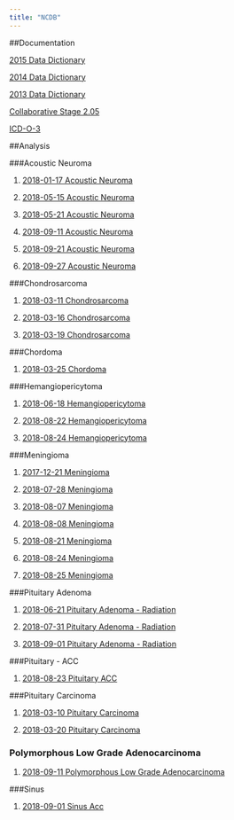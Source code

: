 ---
title: "NCDB"
---




##Documentation

[2015 Data Dictionary](../2015_PUF_Data_Dictionary.pdf)

[2014 Data Dictionary](../2014_PUF_Data_Dictionary.pdf)

[2013 Data Dictionary](../2013_PUF_Data_Dictionary.pdf)

[Collaborative Stage 2.05](https://cancerstaging.org/cstage/schema/Pages/version0205.aspx)

[ICD-O-3](../ICD-O-3.pdf)

##Analysis

###Acoustic Neuroma

1. [2018-01-17 Acoustic Neuroma](../20180127_AN_2015.nb.html)

2. [2018-05-15 Acoustic Neuroma](../20180515_AN_2015_RAF.nb.html)

3. [2018-05-21 Acoustic Neuroma](../20180521_AN_2015_JB.nb.html)

4. [2018-09-11 Acoustic Neuroma](../20180911_AN_2015_RF.nb.html)

5. [2018-09-21 Acoustic Neuroma](../20180921_AN_2015_RF.nb.html)

6. [2018-09-27 Acoustic Neuroma](../20180927_AN_2015_JB.nb.html)


###Chondrosarcoma

1. [2018-03-11 Chondrosarcoma](../20180311_chondrosarcoma_b_2015.nb.html) 

2. [2018-03-16 Chondrosarcoma](../20180316_chondrosarcoma_2015.nb.html)

3. [2018-03-19 Chondrosarcoma](../20180319_chondrosarcoma_2015.nb.html)

###Chordoma

1. [2018-03-25 Chordoma](../20180325_chordoma_2015.nb.html)

###Hemangiopericytoma

1. [2018-06-18 Hemangiopericytoma](../20180618_Hemangiopericytoma.nb.html) 

2. [2018-08-22 Hemangiopericytoma](../20180822_Hemangiopericytoma.nb.html) 

2. [2018-08-24 Hemangiopericytoma](../20180824_Hemangiopericytoma.nb.html) 

###Meningioma

1. [2017-12-21 Meningioma](../20171221_Meningioma_2015.nb.html)

2. [2018-07-28 Meningioma](../20180728_Meningioma_2015.nb.html)

3. [2018-08-07 Meningioma](../20180807_Meningioma_2015.nb.html)

4. [2018-08-08 Meningioma](../20180808_Meningioma_2015.nb.html)

5. [2018-08-21 Meningioma](../20180821_Meningioma_2015.nb.html)

6. [2018-08-24 Meningioma](../20180824_Meningioma_2015.nb.html)

6. [2018-08-25 Meningioma](../20180825_Meningioma_2015.nb.html)

###Pituitary Adenoma

1. [2018-06-21 Pituitary Adenoma - Radiation](../20180621_Pit_Aden.nb.html)

2. [2018-07-31 Pituitary Adenoma - Radiation](../20180731_Pit_Aden.nb.html)

3. [2018-09-01 Pituitary Adenoma - Radiation](../20180901_Pit_Aden.nb.html)

###Pituitary - ACC

1. [2018-08-23 Pituitary ACC](../20180824_Parotid_ACC.nb.html)

###Pituitary Carcinoma

1. [2018-03-10 Pituitary Carcinoma](../20180310_pit_ca.nb.html)

2. [2018-03-20 Pituitary Carcinoma](../20180320_pit_ca.nb.html)


### Polymorphous Low Grade Adenocarcinoma

1. [2018-09-11 Polymorphous Low Grade Adenocarcinoma](../20180911_Polymorphous Low Grade Adenocarcinoma_RAF.nb.html)

###Sinus

1. [2018-09-01 Sinus Acc](../20180901_Kuan_ACC_Sinus_2.nb.html)


